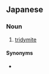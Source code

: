 ==Japanese==
{{wikipedia|lang=ja}}
{{ja-kanjitab|りん|せき|えい|yomi=o}}

===Noun===
{{ja-noun|りんせきえい}}

# {{lb|ja|mineral|sort=りんせきえい}} [[tridymite]]

====Synonyms====
* {{ja-r|鱗珪石|りんけいせき}}